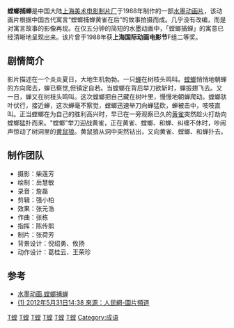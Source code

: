 {{Infobox Film
| name               = 螳螂捕蝉
| image              = 
| caption            = 
| director           = [[胡進慶|胡進慶]]
| executive_producer =
| producer           = 
| writer             = 
| narrator           = 
| starring           = 
| music              = [[上影电影交响乐团|上影电影交响乐团]]
| cinematography     = 
| editing            = 
| studio             = [[上海美术电影制片厂|上海美术电影制片厂]]
| distributor        = 
| released           = 1988年
| runtime            = 约5[[分钟|分钟]]
| country            = {{中國大陸電影產地}}
| language           = [[汉语|汉语]]（[[普通话|普通话]]）
| budget             = 
| gross              =
| preceded_by        = 
| followed_by        = 
| cn_name            = 
| hk_name            = 
| tw_name            = 
}}
'''螳螂捕蝉'''是中国大陆[[上海美术电影制片厂|上海美术电影制片厂]]于1988年制作的一部[[水墨动画片|水墨动画片]]，该动画片根据中国古代寓言“螳螂捕蝉黄雀在后”的故事拍摄而成。几乎没有改编，而是对寓言故事的影像再现。在仅五分钟的简短的水墨动画中，「螳螂捕蝉」的寓意已经清晰地呈现出来。该片曾于1988年获'''上海国际动画电影节'''F组二等奖。

==剧情简介==
影片描述在一个炎炎夏日，大地生机勃勃。一只[[蝉|蝉]]在树枝头鸣叫。[[螳螂|螳螂]]悄悄地朝蝉的方向爬去，蝉已察觉,但镇定自若。当螳螂在背后举刀欲斩时，蝉振翅飞去。又一日，蝉又在树枝头鸣叫。这次螳螂把自己藏在树叶里，慢慢地朝蝉爬动。螳螂驮叶伏行，接近蝉，这次蝉毫不察觉，螳螂迅速举刀向蝉猛砍，蝉被击中，吱吱直叫。正当螳螂在为自己的胜利高兴时，早已在一旁观察已久的[[黄雀|黄雀]]突然趁火打劫向螳螂猛扑而来。"螳螂”举刀迎战黄雀，正在黄雀、螳螂、和蝉、纠缠不休时，吵闹声惊动了树洞里的[[黄鼠狼|黄鼠狼]]。黄鼠狼从洞中突然钻出，又向黄雀、螳螂、和蝉扑去。

==制作团队==
*摄影：柴莲芳
*绘制：岳慧敏
*录音：詹磊
*剪辑：强小柏
*效果：张元浩
*作曲：张栋
*指挥：陈传熙
*制片：张荷芳
*背景设计：倪绍勇、攸扬
*动作设计：葛桂云、王荣珍

==参考==
*[http://www.tudou.com/albumplay/2r_f7qUcFEU/-zKo3MX3NqU.html 水墨动画.螳螂捕蝉] {{Wayback|url=http://www.tudou.com/albumplay/2r_f7qUcFEU/-zKo3MX3NqU.html |date=20160308094745 }}
*[http://pic.people.com.cn/GB/150448/150455/244263/244264/18041737.html螳螂捕蟬 (1)  2012年5月31日14:38    來源：人民網-圖片頻道]{{Dead link|date=2018年6月 |bot=InternetArchiveBot |fix-attempted=no }}
{{上海美术电影制片厂1980年代作品}}
[[Category:1988年中国电影作品|T螳]]
[[Category:1980年代中国动画电影|T螳]]
[[Category:上海美术电影制片厂作品|T螳]]
[[Category:昆蟲電影|T螳]]
[[Category:鳥類電影|T螳]]
[[Category:哺乳動物電影|T螳]]
[[Category:成语|Category:成语]]